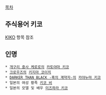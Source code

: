 [[목차]]

== 주식용어 키코 ==
[[KIKO]] 항목 참조 

== 인명 ==
 * [[개구리 중사 케로로]]의 [[카토야마 키코]]
 * [[크로우즈]]의 [[키지마 코이치]]
 * [[DARKER THAN BLACK -흑의 계약자-]]의 [[카야누마 키코]]
 * 일본의 여성 황족 [[키코 비]]
 * 일본의 모델 및 배우 [[미즈하라 키코]]
